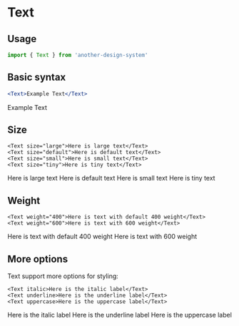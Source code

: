 
# Text

## Usage

```jsx
import { Text } from 'another-design-system'
```

## Basic syntax

```jsx
<Text>Example Text</Text>
```

<Text>Example Text</Text>

## Size

```tsx
<Text size="large">Here is large text</Text>
<Text size="default">Here is default text</Text>
<Text size="small">Here is small text</Text>
<Text size="tiny">Here is tiny text</Text>
```

<Text size="large">Here is large text</Text>
<Text size="default">Here is default text</Text>
<Text size="small">Here is small text</Text>
<Text size="tiny">Here is tiny text</Text>

## Weight

```tsx
<Text weight="400">Here is text with default 400 weight</Text>
<Text weight="600">Here is text with 600 weight</Text>
```

<Text weight="400">Here is text with default 400 weight</Text>
<Text weight="600">Here is text with 600 weight</Text>

## More options

Text support more options for styling:

```tsx
<Text italic>Here is the italic label</Text>
<Text underline>Here is the underline label</Text>
<Text uppercase>Here is the uppercase label</Text>
```

<Text italic>Here is the italic label</Text>
<Text underline>Here is the underline label</Text>
<Text uppercase>Here is the uppercase label</Text>

